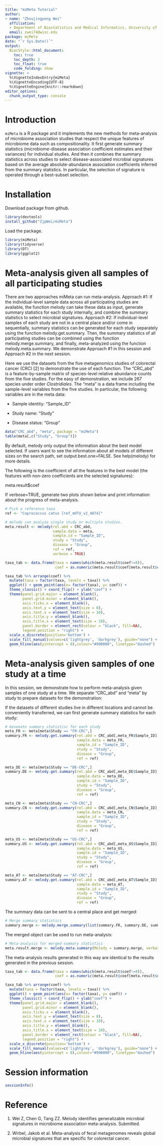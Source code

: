 ```yaml
---
title: "miMeta Tutorial"
author: 
- name: "Zhoujingpeng Wei"
  affiliation: 
  - Department of Biostatistics and Medical Informatics, University of Wisconsin-Madison
  email: zwei74@wisc.edu
package: miMeta
date: "`r Sys.Date()`"
output: 
  BiocStyle::html_document:
    toc: true
    toc_depth: 2
    toc_float: true
    code_folding: show
vignette: >
  %\VignetteIndexEntry{miMeta}
  %\VignetteEncoding{UTF-8}  
  %\VignetteEngine{knitr::rmarkdown}
editor_options: 
  chunk_output_type: console
---
```


# Introduction

`miMeta` is a R package and it implements the new methods for meta-analysis of microbiome association studies that respect the unique features of microbiome data such as compositionality. It first generate summary statistics (microbiome-disease association coefficient estimates and their variances) for individual studies. And then it combines the summary statistics across studies to select disease-associated microbial signatures based on the average absolute-abundance association coefficients inferred from the summary statistics. In particular, the selection of signature is operated through a best-subset selection.

# Installation

Download package from github.

```r
library(devtools)
install_github("ZjpWei/miMeta")
```

Load the package. 

```r
library(miMeta)
library(tidyverse)
library(DT)
library(ggplot2)
```

# Meta-analysis given all samples of all participating studies

There are two approaches miMeta can run meta-analysis. Approach #1: If the individual-level sample data across all participating studies are available, the function melody can take these data as input, generate summary statistics for each study internally, and combine the summary statistics to select microbial signatures. Approach #2: If individual-level samples of each study are not in a central place and/or come in sequentially, summary statistics can be generated for each study separately using the function melody.get.summary. Then, the summary statistics of all participating studies can be combined using the function melody.merge.summary, and finally, meta-analyzed using the function melody.meta.summary. We demonstrate Approach #1 in this session and Approach #2 in the next session.

Here we use the datasets from the five metagenomics studies of colorectal cancer (CRC) [2] to demonstrate the use of each function. The "CRC_abd" is a feature-by-sample matrix of species-level relative abundance counts from the five studies. For the easy of demonstration, we include 267 species under order *Clostridiales*.  The "meta" is a data frame including the sample-level variables from the five studies. In particular, the following variables are in the meta data:

* Sample identity: "Sample_ID"

* Study name: "Study"

* Disease status: "Group"

```r
data("CRC_abd", "meta", package = "miMeta")
table(meta[,c("Study", "Group")])
```

By default, melody only output the information about the best model selected. If users want to see the information about all models of different sizes on the search path, set output.best.one=FALSE. See help(melody) for more details.

The following is the coefficient of all the features in the best model (the features with non-zero coefficients are the selected signatures):

meta.result$coef

If verbose=TRUE, generate two plots shown below and print information about the progress of meta-analysis. 

```r
# Pick a reference taxa
ref <- "Coprococcus catus [ref_mOTU_v2_4874]"

# melody can analyze single study or multiple studies. 
meta.result <- melody(rel.abd = CRC_abd,
                      sample.data = meta,
                      sample.id = "Sample_ID",
                      study = "Study",
                      disease = "Group",
                      ref = ref,
                      verbose = TRUE)
```

```r
taxa_tab <- data.frame(taxa = names(which(meta.result$coef!=0)),
                       coef = as.numeric(meta.result$coef[meta.result$coef!=0]))

taxa_tab %>% arrange(coef) %>% 
  mutate(taxa = factor(taxa, levels = taxa)) %>% 
  ggplot() + geom_point(aes(x= factor(taxa), y= coef)) + 
  theme_classic() + coord_flip() + ylab("coef") + 
  theme(panel.grid.major = element_blank(),
        panel.grid.minor = element_blank(),
        axis.ticks.x = element_blank(),
        axis.text.y = element_text(size = 8),
        axis.text.x = element_text(size = 10),
        axis.title.y = element_blank(),
        axis.title.x = element_text(size = 10),
        panel.border = element_rect(colour = "black", fill=NA),
        legend.position = "right") +
  scale_x_discrete(position='bottom') +
  scale_fill_manual(values=c('lightgrey', 'darkgrey'), guide="none") +
  geom_hline(aes(yintercept = 0),colour="#990000", linetype="dashed")

```

# Meta-analysis given samples of one study at a time

In this session, we demonstrate how to perform meta-analysis given samples of one study at a time. We separate "CRC_abd" and "meta" by study to prepare datasets for the demonstration:

If the datasets of different studies live in different locations and cannot be conveniently transferred, we can first generate summary statistics for each study:

```r
# Geneeate summary statistisc for each study
meta_FR <- meta[meta$Study == "FR-CRC",]
summary.FR <- melody.get.summary(rel.abd = CRC_abd[,meta_FR$Sample_ID],
                                 sample.data = meta_FR,
                                 sample.id = "Sample_ID",
                                 study = "Study",
                                 disease = "Group",
                                 ref = ref)

meta_DE <- meta[meta$Study == "DE-CRC",]
summary.DE <- melody.get.summary(rel.abd = CRC_abd[,meta_DE$Sample_ID],
                                 sample.data = meta_DE,
                                 sample.id = "Sample_ID",
                                 study = "Study",
                                 disease = "Group",
                                 ref = ref)

meta_CN <- meta[meta$Study == "CN-CRC",]
summary.CN <- melody.get.summary(rel.abd = CRC_abd[,meta_CN$Sample_ID],
                                 sample.data = meta_CN,
                                 sample.id = "Sample_ID",
                                 study = "Study",
                                 disease = "Group",
                                 ref = ref)

meta_US <- meta[meta$Study == "US-CRC",]
summary.US <- melody.get.summary(rel.abd = CRC_abd[,meta_US$Sample_ID],
                                 sample.data = meta_US,
                                 sample.id = "Sample_ID",
                                 study = "Study",
                                 disease = "Group",
                                 ref = ref)

meta_AT <- meta[meta$Study == "AT-CRC",]
summary.AT <- melody.get.summary(rel.abd = CRC_abd[,meta_AT$Sample_ID],
                                 sample.data = meta_AT,
                                 sample.id = "Sample_ID",
                                 study = "Study",
                                 disease = "Group",
                                 ref = ref)
```

The summary data can be sent to a central place and get merged:

```r
# Merge summary statistics
summary.merge <- melody.merge.summary(list(summary.FR, summary.DE, summary.CN, summary.US, summary.AT))
```

The merged object can be used to run meta-analysis:

```r
# Meta-analysis for merged summary statistics
meta.result.merge <- melody.meta.summary(Melody = summary.merge, verbose = TRUE)
```

The meta-analysis results generated in this way are identical to the results generated in the previous session.

```r
taxa_tab <- data.frame(taxa = names(which(meta.result$coef!=0)),
                       coef = as.numeric(meta.result$coef[meta.result$coef!=0]))

taxa_tab %>% arrange(coef) %>% 
  mutate(taxa = factor(taxa, levels = taxa)) %>% 
  ggplot() + geom_point(aes(x= factor(taxa), y= coef)) + 
  theme_classic() + coord_flip() + ylab("coef") + 
  theme(panel.grid.major = element_blank(),
        panel.grid.minor = element_blank(),
        axis.ticks.x = element_blank(),
        axis.text.y = element_text(size = 8),
        axis.text.x = element_text(size = 10),
        axis.title.y = element_blank(),
        axis.title.x = element_text(size = 10),
        panel.border = element_rect(colour = "black", fill=NA),
        legend.position = "right") +
  scale_x_discrete(position='bottom') +
  scale_fill_manual(values=c('lightgrey', 'darkgrey'), guide="none") +
  geom_hline(aes(yintercept = 0),colour="#990000", linetype="dashed")

```
# Session information

```r
sessionInfo()
```

# Reference
1. Wei Z, Chen G, Tang ZZ. Melody identifies generalizable microbial signatures in microbiome association meta-analysis. Submitted.

2. Wirbel, Jakob et al. Meta-analysis of fecal metagenomes reveals global microbial signatures that are specific for colorectal cancer. 
